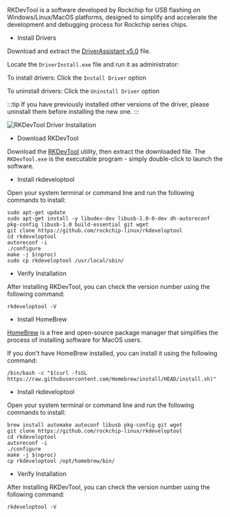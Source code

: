 RKDevTool is a software developed by Rockchip for USB flashing on Windows/Linux/MacOS platforms, designed to simplify and accelerate the development and debugging process for Rockchip series chips.

<Tabs queryString="rkdevtool">

<TabItem value="Windows">

- Install Drivers

Download and extract the [DriverAssistant v5.0](https://dl.radxa.com/tools/windows/DriverAssitant_v5.0.zip) file.

Locate the `DriverInstall.exe` file and run it as administrator:

To install drivers: Click the `Install Driver` option

To uninstall drivers: Click the `Uninstall Driver` option

:::tip
If you have previously installed other versions of the driver, please uninstall them before installing the new one.
:::

<div style={{ textAlign: "center" }}>
  <img
    src="/en/img/common/tools/rkdevtool/rkdevtool-driver.webp"
    style={{ width: "75%", maxWidth: "700" }}
    alt="RKDevTool Driver Installation"
  />
</div>

- Download RKDevTool

Download the [RKDevTool](https://dl.radxa.com/tools/windows/RKDevTool_Release_v2.96-20221121.rar) utility, then extract the downloaded file. The `RKDevTool.exe` is the executable program - simply double-click to launch the software.

</TabItem>

<TabItem value="Linux">

- Install rkdeveloptool

Open your system terminal or command line and run the following commands to install:

<NewCodeBlock tip="Linux$" type="host">

```
sudo apt-get update
sudo apt-get install -y libudev-dev libusb-1.0-0-dev dh-autoreconf pkg-config libusb-1.0 build-essential git wget
git clone https://github.com/rockchip-linux/rkdeveloptool
cd rkdeveloptool
autoreconf -i
./configure
make -j $(nproc)
sudo cp rkdeveloptool /usr/local/sbin/
```

</NewCodeBlock>

- Verify Installation

After installing RKDevTool, you can check the version number using the following command:

<NewCodeBlock tip="Linux$" type="host">

```
rkdeveloptool -V
```

</NewCodeBlock>

</TabItem>

<TabItem value="MacOS">

- Install HomeBrew

[HomeBrew](https://brew.sh/) is a free and open-source package manager that simplifies the process of installing software for MacOS users.

If you don't have HomeBrew installed, you can install it using the following command:

<NewCodeBlock tip="MacOS$" type="host">

```
/bin/bash -c "$(curl -fsSL https://raw.githubusercontent.com/Homebrew/install/HEAD/install.sh)"
```

</NewCodeBlock>

- Install rkdeveloptool

Open your system terminal or command line and run the following commands to install:

<NewCodeBlock tip="MacOS$" type="host">

```
brew install automake autoconf libusb pkg-config git wget
git clone https://github.com/rockchip-linux/rkdeveloptool
cd rkdeveloptool
autoreconf -i
./configure
make -j $(nproc)
cp rkdeveloptool /opt/homebrew/bin/
```

</NewCodeBlock>

- Verify Installation

After installing RKDevTool, you can check the version number using the following command:

<NewCodeBlock tip="MacOS$" type="host">

```
rkdeveloptool -V
```

</NewCodeBlock>

</TabItem>

</Tabs>
